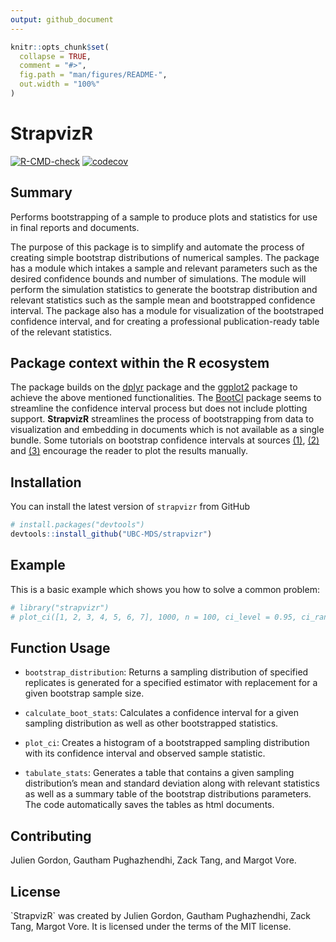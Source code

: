 ```yaml
---
output: github_document
---
```


<!-- README.md is generated from README.Rmd. Please edit that file -->

```r
knitr::opts_chunk$set(
  collapse = TRUE,
  comment = "#>",
  fig.path = "man/figures/README-",
  out.width = "100%"
)
```

# StrapvizR

<!-- badges: start -->

[![R-CMD-check](https://github.com/UBC-MDS/strapR/workflows/R-CMD-check/badge.svg)](https://github.com/UBC-MDS/strapR/actions)
[![codecov](https://codecov.io/gh/UBC-MDS/strapvizr/branch/master/graph/badge.svg?token=xcNw6kZVgS)](https://codecov.io/gh/UBC-MDS/strapvizr)
<!-- badges: end -->

## Summary

Performs bootstrapping of a sample to produce plots and statistics for use in final reports and documents.

The purpose of this package is to simplify and automate the process of creating simple bootstrap distributions of numerical samples. The package has a module which intakes a sample and relevant parameters such as the desired confidence bounds and number of simulations. The module will perform the simulation statistics to generate the bootstrap distribution and relevant statistics such as the sample mean and bootstrapped confidence interval. The package also has a module for visualization of the bootstraped confidence interval, and for creating a professional publication-ready table of the relevant statistics.

## Package context within the R ecosystem

The package builds on the [dplyr](https://cran.r-project.org/web/packages/dplyr/) package and the [ggplot2](https://cran.r-project.org/web/packages/ggplot2/) package to achieve the above mentioned functionalities. The [BootCI](https://rdrr.io/cran/DescTools/man/BootCI.html) package seems to streamline the confidence interval process but does not include plotting support. **StrapvizR** streamlines the process of bootstrapping from data to visualization and embedding in documents which is not available as a single bundle. Some tutorials on bootstrap confidence intervals at sources [(1)](https://moderndive.com/8-confidence-intervals.html), [(2)](http://pages.stat.wisc.edu/~larget/stat302/chap3.pdf) and [(3)](https://www.geeksforgeeks.org/bootstrap-confidence-interval-with-r-programming/) encourage the reader to plot the results manually.

## Installation

You can install the latest version of `strapvizr` from GitHub

``` r
# install.packages("devtools")
devtools::install_github("UBC-MDS/strapvizr")
```

## Example

This is a basic example which shows you how to solve a common problem:

```r
# library("strapvizr")
# plot_ci([1, 2, 3, 4, 5, 6, 7], 1000, n = 100, ci_level = 0.95, ci_random_seed = 123)
```

## Function Usage

-   `bootstrap_distribution`: Returns a sampling distribution of specified replicates is generated for a specified estimator with replacement for a given bootstrap sample size.

-   `calculate_boot_stats`: Calculates a confidence interval for a given sampling distribution as well as other bootstrapped statistics.

-   `plot_ci`: Creates a histogram of a bootstrapped sampling distribution with its confidence interval and observed sample statistic.

-   `tabulate_stats`: Generates a table that contains a given sampling distribution's mean and standard deviation along with relevant statistics as well as a summary table of the bootstrap distributions parameters. The code automatically saves the tables as html documents.

## Contributing

Julien Gordon, Gautham Pughazhendhi, Zack Tang, and Margot Vore.

## License

\`StrapvizR\` was created by Julien Gordon, Gautham Pughazhendhi, Zack Tang, Margot Vore. It is licensed under the terms of the MIT license.
